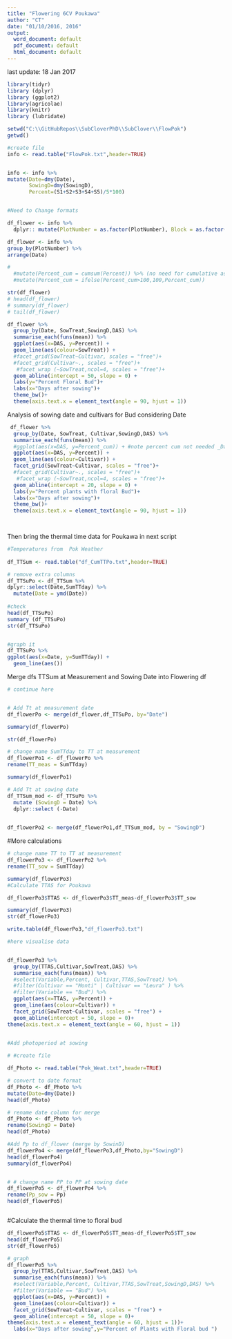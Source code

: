 ```yaml
---
title: "Flowering 6CV Poukawa"
author: "CT"
date: "01/10/2016, 2016"
output: 
  word_document: default
  pdf_document: default
  html_document: default
---
```

last update: 18 Jan 2017

```r
library(tidyr)
library (dplyr)
library (ggplot2)
library(agricolae)
library(knitr)
library (lubridate)

```


```r
setwd("C:\\GitHubRepos\\SubCloverPhD\\SubClover\\FlowPok")
getwd()

#create file
info <- read.table("FlowPok.txt",header=TRUE)


info <- info %>%
mutate(Date=dmy(Date),
       SowingD=dmy(SowingD), 
       Percent=(S1+S2+S3+S4+S5)/5*100)


#Need to Change formats 

df_flower <- info %>%
  dplyr:: mutate(PlotNumber = as.factor(PlotNumber), Block = as.factor(Block),DAS = as.numeric(DAS))

df_flower <- info %>%
group_by(PlotNumber) %>%
arrange(Date) 

#
  #mutate(Percent_cum = cumsum(Percent)) %>% (no need for cumulative as data was already cumulative from the field notes )
  #mutate(Percent_cum = ifelse(Percent_cum>100,100,Percent_cum))

str(df_flower)
# head(df_flower)
# summary(df_flower)
# tail(df_flower)


```


```r

df_flower %>%
  group_by(Date, SowTreat,SowingD,DAS) %>%
  summarise_each(funs(mean)) %>%
  ggplot(aes(x=DAS, y=Percent)) + 
  geom_line(aes(colour=SowTreat)) +
  #facet_grid(SowTreat~Cultivar, scales = "free")+
  #facet_grid(Cultivar~., scales = "free")+
   #facet_wrap (~SowTreat,ncol=4, scales = "free")+
  geom_abline(intercept = 50, slope = 0) +
  labs(y="Percent Floral Bud")+
  labs(x="Days after sowing")+
  theme_bw()+
  theme(axis.text.x = element_text(angle = 90, hjust = 1))

```




Analysis of sowing date and cultivars for Bud considering Date 

```r

 df_flower %>%
  group_by(Date, SowTreat, Cultivar,SowingD,DAS) %>%
  summarise_each(funs(mean)) %>%
  #ggplot(aes(x=DAS, y=Percent_cum)) + #note percent cum not needed _Data already formated in excel (S4 onward)
  ggplot(aes(x=DAS, y=Percent)) +
  geom_line(aes(colour=Cultivar)) +
  facet_grid(SowTreat~Cultivar, scales = "free")+
  #facet_grid(Cultivar~., scales = "free")+
   #facet_wrap (~SowTreat,ncol=4, scales = "free")+
  geom_abline(intercept = 20, slope = 0) +
  labs(y="Percent plants with floral Bud")+
  labs(x="Days after sowing")+
  theme_bw()+
  theme(axis.text.x = element_text(angle = 90, hjust = 1))
 



```

Then bring the thermal time data for Poukawa in next script 


```r


#Temperatures from  Pok Weather
 
df_TTSum <- read.table("df_CumTTPo.txt",header=TRUE)

# remove extra columns
df_TTSuPo <- df_TTSum %>%
dplyr::select(Date,SumTTday) %>%
  mutate(Date = ymd(Date))
 
#check
head(df_TTSuPo)
summary (df_TTSuPo)
str(df_TTSuPo)


#graph it 
df_TTSuPo %>% 
ggplot(aes(x=Date, y=SumTTday)) +
  geom_line(aes()) 

```

Merge dfs TTSum at Measurement and Sowing Date into Flowering df

```r

# continue here


# Add Tt at measurement date
df_flowerPo <- merge(df_flower,df_TTSuPo, by="Date")

summary(df_flowerPo)

str(df_flowerPo)
```

```r
# change name SumTTday to TT at measurement
df_flowerPo1 <- df_flowerPo %>%
rename(TT_meas = SumTTday)

summary(df_flowerPo1)

# Add Tt at sowing date
df_TTSum_mod <- df_TTSuPo %>%
  mutate (SowingD = Date) %>%
  dplyr::select (-Date)
  

df_flowerPo2 <- merge(df_flowerPo1,df_TTSum_mod, by = "SowingD")

```

#More calculations 


```r
# change name TT to TT at measurement
df_flowerPo3 <- df_flowerPo2 %>%
rename(TT_sow = SumTTday)

summary(df_flowerPo3)
#Calculate TTAS for Poukawa 

df_flowerPo3$TTAS <- df_flowerPo3$TT_meas-df_flowerPo3$TT_sow

summary(df_flowerPo3)
str(df_flowerPo3)

write.table(df_flowerPo3,"df_flowerPo3.txt")

```


```r

#here visualise data 


df_flowerPo3 %>%
  group_by(TTAS,Cultivar,SowTreat,DAS) %>%
  summarise_each(funs(mean)) %>%
  #select(Variable,Percent, Cultivar,TTAS,SowTreat) %>%
  #filter(Cultivar == "Monti" | Cultivar == "Leura" ) %>%
  #filter(Variable == "Bud") %>%
  ggplot(aes(x=TTAS, y=Percent)) + 
  geom_line(aes(colour=Cultivar)) +
  facet_grid(SowTreat~Cultivar, scales = "free") +
  geom_abline(intercept = 50, slope = 0)+
theme(axis.text.x = element_text(angle = 60, hjust = 1))
  


```


```r

#Add photoperiod at sowing 

# #create file

df_Photo <- read.table("Pok_Weat.txt",header=TRUE)

# convert to date format
df_Photo <- df_Photo %>%
mutate(Date=dmy(Date))
head(df_Photo)

# rename date column for merge
df_Photo <- df_Photo %>%
rename(SowingD = Date)
head(df_Photo)

#Add Pp to df_flower (merge by SowinD)
df_flowerPo4 <- merge(df_flowerPo3,df_Photo,by="SowingD")
head(df_flowerPo4)
summary(df_flowerPo4)


# # change name PP to PP at sowing date
df_flowerPo5 <- df_flowerPo4 %>%
rename(Pp_sow = Pp)
head(df_flowerPo5)



```

#Calculate the thermal time to floral bud 

```r

df_flowerPo5$TTAS <- df_flowerPo5$TT_meas-df_flowerPo5$TT_sow
head(df_flowerPo5)
str(df_flowerPo5)

# graph
df_flowerPo5 %>%
  group_by(TTAS,Cultivar,SowTreat,DAS) %>%
  summarise_each(funs(mean)) %>%
  #select(Variable,Percent, Cultivar,TTAS,SowTreat,SowingD,DAS) %>%
  #filter(Variable == "Bud") %>%
  ggplot(aes(x=DAS, y=Percent)) + 
  geom_line(aes(colour=Cultivar)) +
  facet_grid(SowTreat~Cultivar, scales = "free") +
  geom_abline(intercept = 50, slope = 0)+
theme(axis.text.x = element_text(angle = 60, hjust = 1))+
  labs(x="Days after sowing",y="Percent of Plants with Floral bud ")



```


